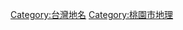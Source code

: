 {{Catnav|頁面分類|自然|地方|地名|亞洲地名|台灣地名}}
{{Catnav|頁面分類|地理|區域地理|地方|地名|亞洲地名|台灣地名}}
{{Catnav|頁面分類|地理|...|島嶼|太平洋島嶼|台灣|台灣地理|台灣地名}}
{{Catnav|頁面分類|地理|...|城市|各國城市|中華民國城市|台灣城市|台灣直轄市|桃園市}}
{{Catnav|頁面分類|地理|...|直轄市|各國直轄市|中華民國直轄市|台灣直轄市|桃園市}}
{{Catnav|頁面分類|地理|...|亞洲地理|東亞地理|台灣地理|台灣各地地理|桃園市地理}}
{{Catnav|頁面分類|地理|...|各國地理|中華民國地理|中華民國行政區劃|中華民國各省行政區劃|臺灣行政區劃|桃園市|桃園市地理}}
{{catmore}}
{{臺灣行政區劃分類導航|地名}}

[[Category:台灣地名|Category:台灣地名]]
[[Category:桃園市地理|Category:桃園市地理]]